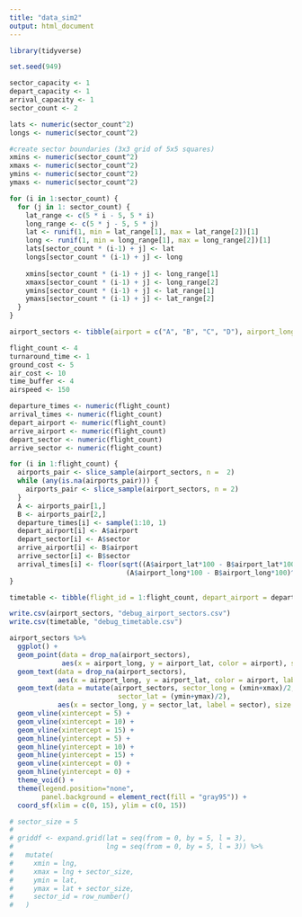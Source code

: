 ```yaml
---
title: "data_sim2"
output: html_document
---
```


```r
library(tidyverse)
```

```r
set.seed(949)
```

```r
sector_capacity <- 1
depart_capacity <- 1
arrival_capacity <- 1
sector_count <- 2

lats <- numeric(sector_count^2)
longs <- numeric(sector_count^2)

#create sector boundaries (3x3 grid of 5x5 squares)
xmins <- numeric(sector_count^2)
xmaxs <- numeric(sector_count^2)
ymins <- numeric(sector_count^2)
ymaxs <- numeric(sector_count^2)

for (i in 1:sector_count) {
  for (j in 1: sector_count) {
    lat_range <- c(5 * i - 5, 5 * i)
    long_range <- c(5 * j - 5, 5 * j)
    lat <- runif(1, min = lat_range[1], max = lat_range[2])[1]
    long <- runif(1, min = long_range[1], max = long_range[2])[1]
    lats[sector_count * (i-1) + j] <- lat
    longs[sector_count * (i-1) + j] <- long
    
    xmins[sector_count * (i-1) + j] <- long_range[1]
    xmaxs[sector_count * (i-1) + j] <- long_range[2]
    ymins[sector_count * (i-1) + j] <- lat_range[1]
    ymaxs[sector_count * (i-1) + j] <- lat_range[2]
  }
}

airport_sectors <- tibble(airport = c("A", "B", "C", "D"), airport_long = longs, airport_lat = lats, sector = c(1:sector_count^2), xmin = xmins, xmax = xmaxs, ymin = ymins, ymax = ymaxs, sector_capacity, depart_capacity, arrival_capacity, sector_count)
```

```r
flight_count <- 4
turnaround_time <- 1
ground_cost <- 5
air_cost <- 10
time_buffer <- 4
airspeed <- 150

departure_times <- numeric(flight_count)
arrival_times <- numeric(flight_count)
depart_airport <- numeric(flight_count)
arrive_airport <- numeric(flight_count)
depart_sector <- numeric(flight_count)
arrive_sector <- numeric(flight_count)

for (i in 1:flight_count) {
  airports_pair <- slice_sample(airport_sectors, n =  2)
  while (any(is.na(airports_pair))) {
    airports_pair <- slice_sample(airport_sectors, n = 2)
  }
  A <- airports_pair[1,]
  B <- airports_pair[2,]
  departure_times[i] <- sample(1:10, 1)
  depart_airport[i] <- A$airport
  depart_sector[i] <- A$sector
  arrive_airport[i] <- B$airport
  arrive_sector[i] <- B$sector
  arrival_times[i] <- floor(sqrt((A$airport_lat*100 - B$airport_lat*100)^2 +
                             (A$airport_long*100 - B$airport_long*100)^2)/airspeed + departure_times[i])
}

timetable <- tibble(flight_id = 1:flight_count, depart_airport = depart_airport, depart_sector = depart_sector, arrive_airport = arrive_airport, arrive_sector = arrive_sector, depart_time = departure_times, arrival_time = arrival_times, airspeed, turnaround_time, ground_cost, air_cost, time_buffer)
```

```r
write.csv(airport_sectors, "debug_airport_sectors.csv")
write.csv(timetable, "debug_timetable.csv")
```


```r
airport_sectors %>%
  ggplot() +
  geom_point(data = drop_na(airport_sectors), 
             aes(x = airport_long, y = airport_lat, color = airport), size = 4) +
  geom_text(data = drop_na(airport_sectors), 
            aes(x = airport_long, y = airport_lat, color = airport, label = airport), vjust = -1, size = 5) +
  geom_text(data = mutate(airport_sectors, sector_long = (xmin+xmax)/2, 
                           sector_lat = (ymin+ymax)/2),
            aes(x = sector_long, y = sector_lat, label = sector), size = 7) +
  geom_vline(xintercept = 5) +
  geom_vline(xintercept = 10) +
  geom_vline(xintercept = 15) +
  geom_hline(yintercept = 5) +
  geom_hline(yintercept = 10) +
  geom_hline(yintercept = 15) +
  geom_vline(xintercept = 0) +
  geom_hline(yintercept = 0) +
  theme_void() +
  theme(legend.position="none",
        panel.background = element_rect(fill = "gray95")) +
  coord_sf(xlim = c(0, 15), ylim = c(0, 15))
```


```r
# sector_size = 5
# 
# griddf <- expand.grid(lat = seq(from = 0, by = 5, l = 3),
#                       lng = seq(from = 0, by = 5, l = 3)) %>%
#   mutate(
#     xmin = lng,
#     xmax = lng + sector_size,
#     ymin = lat, 
#     ymax = lat + sector_size, 
#     sector_id = row_number()
#   )
```


